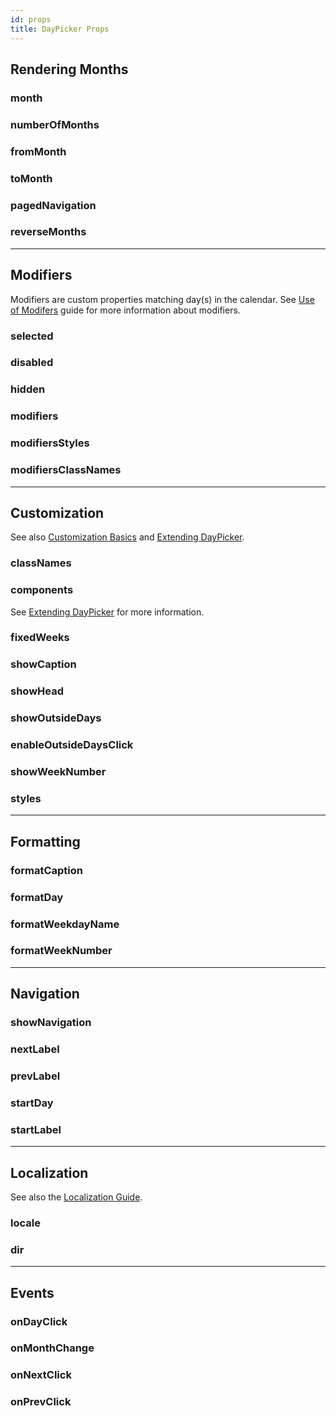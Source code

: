 ```yaml
---
id: props
title: DayPicker Props
---
```



## Rendering Months

### month

<PropDetails name="month" />

### numberOfMonths

<PropDetails name="numberOfMonths" />

### fromMonth

<PropDetails name="fromMonth" />

### toMonth

<PropDetails name="toMonth" />

### pagedNavigation

<PropDetails name="pagedNavigation" />

### reverseMonths

<PropDetails name="reverseMonths" />

---

## Modifiers

Modifiers are custom properties matching day(s) in the calendar. See [Use of Modifers](./modifiers) guide for more information about modifiers.

### selected

<PropDetails name="selected" />

### disabled

<PropDetails name="disabled" />

### hidden

<PropDetails name="hidden" />

### modifiers

<PropDetails name="modifiers" />

### modifiersStyles

<PropDetails name="modifiersStyles" />

### modifiersClassNames

<PropDetails name="modifiersClassNames" />

---

## Customization

See also [Customization Basics](./customization) and [Extending DayPicker](./extending).

### classNames

<PropDetails name="classNames" />

### components

<PropDetails name="components" />

See [Extending DayPicker](./extending) for more information.

### fixedWeeks

<PropDetails name="fixedWeeks" />

### showCaption

<PropDetails name="showCaption" />

### showHead

<PropDetails name="showHead" />

### showOutsideDays

<PropDetails name="showOutsideDays" />

### enableOutsideDaysClick

<PropDetails name="enableOutsideDaysClick" />

### showWeekNumber

<PropDetails name="showWeekNumber" />

### styles

<PropDetails name="styles" />

---

## Formatting

### formatCaption

<PropDetails name="formatCaption" />

### formatDay

<PropDetails name="formatDay" />

### formatWeekdayName

<PropDetails name="formatWeekdayName" />

### formatWeekNumber

<PropDetails name="formatWeekNumber" />

---

## Navigation

### showNavigation

<PropDetails name="showNavigation" />

### nextLabel

<PropDetails name="nextLabel" />

### prevLabel

<PropDetails name="prevLabel" />

### startDay

<PropDetails name="startDay" />

### startLabel

<PropDetails name="startLabel" />

---

## Localization

See also the [Localization Guide](./localization).

### locale

<PropDetails name="locale" />

### dir

<PropDetails name="dir" />

---

## Events

### onDayClick

<PropDetails name="onDayClick" />

### onMonthChange

<PropDetails name="onMonthChange" />

### onNextClick

<PropDetails name="onNextClick" />

### onPrevClick

<PropDetails name="onPrevClick" />
